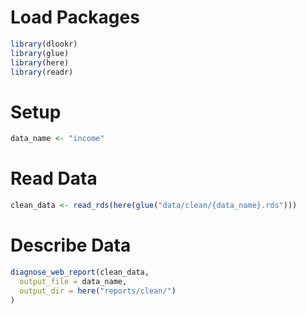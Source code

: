 # Load Packages
```r
library(dlookr)
library(glue)
library(here)
library(readr)
```

# Setup
```r
data_name <- "income"
```

# Read Data
```r
clean_data <- read_rds(here(glue("data/clean/{data_name}.rds")))
```

# Describe Data
```r
diagnose_web_report(clean_data, 
  output_file = data_name,
  output_dir = here("reports/clean/")
)
```
